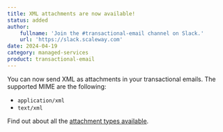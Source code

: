 ```yaml
---
title: XML attachments are now available!
status: added
author:
    fullname: 'Join the #transactional-email channel on Slack.'
    url: 'https://slack.scaleway.com'
date: 2024-04-19
category: managed-services
product: transactional-email
---
```


You can now send XML as attachments in your transactional emails. The supported MIME are the following:
- `application/xml`
- `text/xml`

Find out about all the [attachment types available](https://www.scaleway.com/en/docs/managed-services/transactional-email/reference-content/tem-capabilities-and-limits/).


